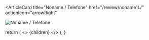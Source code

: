 <ArticleCard
  title="Noname / Telefone"
  href="/review/noname1L/"
  actionIcon="arrowRight"
>

![Noname / Telefone](../../images/cd/noname1L.jpg)

</ArticleCard>

  return (
    <>
      {children}
    </>
  );
}